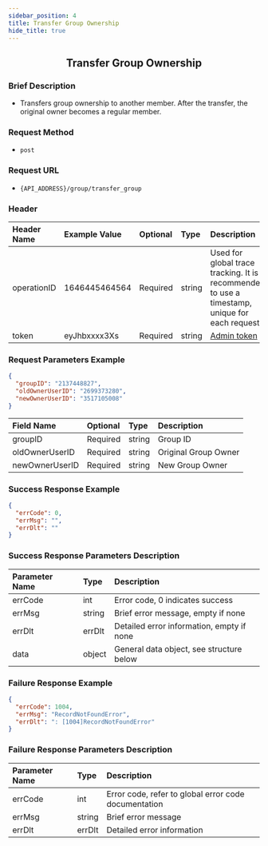 ```yaml
---
sidebar_position: 4
title: Transfer Group Ownership
hide_title: true
---
```


<center>

## Transfer Group Ownership

</center>

### Brief Description
- Transfers group ownership to another member. After the transfer, the original owner becomes a regular member.

### Request Method
- `post`

### Request URL
- `{API_ADDRESS}/group/transfer_group`

### Header

| Header Name | Example Value    | Optional | Type   | Description                                                                 |
|:------------|:-----------------|:---------|:-------|:---------------------------------------------------------------------------|
| operationID | 1646445464564    | Required | string | Used for global trace tracking. It is recommended to use a timestamp, unique for each request |
| token       | eyJhbxxxx3Xs     | Required | string | [Admin token](docs/restapi/apis/authenticationManagement/getAdminToken.mdx) |

### Request Parameters Example

```json
{
  "groupID": "2137448827",
  "oldOwnerUserID": "2699373280",
  "newOwnerUserID": "3517105008"
}
```

| Field Name      | Optional | Type   | Description          |
|:----------------|:---------|:-------|:---------------------|
| groupID         | Required | string | Group ID             |
| oldOwnerUserID  | Required | string | Original Group Owner |
| newOwnerUserID  | Required | string | New Group Owner      |

### Success Response Example

```json
{
  "errCode": 0,
  "errMsg": "",
  "errDlt": ""
}
```

### Success Response Parameters Description

| Parameter Name | Type   | Description                                |
|:---------------|:-------|:-------------------------------------------|
| errCode        | int    | Error code, 0 indicates success            |
| errMsg         | string | Brief error message, empty if none         |
| errDlt         | errDlt | Detailed error information, empty if none  |
| data           | object | General data object, see structure below   |

### Failure Response Example

```json
{
  "errCode": 1004,
  "errMsg": "RecordNotFoundError",
  "errDlt": ": [1004]RecordNotFoundError"
}
```

### Failure Response Parameters Description

| Parameter Name | Type   | Description                                      |
|:---------------|:-------|:-------------------------------------------------|
| errCode        | int    | Error code, refer to global error code documentation |
| errMsg         | string | Brief error message                              |
| errDlt         | errDlt | Detailed error information                       |

